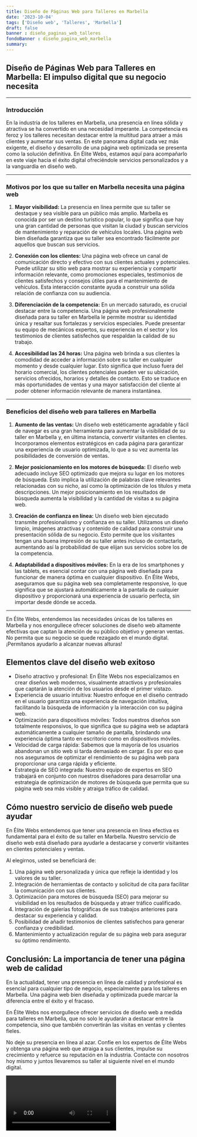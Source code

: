 ```yaml
---
title: Diseño de Páginas Web para Talleres en Marbella
date: '2023-10-04'
tags: ['Diseño web', 'Talleres', 'Marbella']
draft: false
banner : diseño_paginas_web_talleres
fondoBanner : diseño_pagina_web_marbella
summary: 
---
```


## Diseño de Páginas Web para Talleres en Marbella: El impulso digital que su negocio necesita

---

### Introducción

En la industria de los talleres en Marbella, una presencia en línea sólida y atractiva se ha convertido en una necesidad imperante. La competencia es feroz y los talleres necesitan destacar entre la multitud para atraer a más clientes y aumentar sus ventas. En este panorama digital cada vez más exigente, el diseño y desarrollo de una página web optimizada se presenta como la solución definitiva. En Élite Webs, estamos aquí para acompañarlo en este viaje hacia el éxito digital ofreciéndole servicios personalizados y a la vanguardia en diseño web.

---

### Motivos por los que su taller en Marbella necesita una página web

1. **Mayor visibilidad:** La presencia en línea permite que su taller se destaque y sea visible para un público más amplio. Marbella es conocida por ser un destino turístico popular, lo que significa que hay una gran cantidad de personas que visitan la ciudad y buscan servicios de mantenimiento y reparación de vehículos locales. Una página web bien diseñada garantiza que su taller sea encontrado fácilmente por aquellos que buscan sus servicios.

2. **Conexión con los clientes:** Una página web ofrece un canal de comunicación directo y efectivo con sus clientes actuales y potenciales. Puede utilizar su sitio web para mostrar su experiencia y compartir información relevante, como promociones especiales, testimonios de clientes satisfechos y consejos útiles para el mantenimiento de vehículos. Esta interacción constante ayuda a construir una sólida relación de confianza con su audiencia.

3. **Diferenciación de la competencia:** En un mercado saturado, es crucial destacar entre la competencia. Una página web profesionalmente diseñada para su taller en Marbella le permite mostrar su identidad única y resaltar sus fortalezas y servicios especiales. Puede presentar su equipo de mecánicos expertos, su experiencia en el sector y los testimonios de clientes satisfechos que respaldan la calidad de su trabajo.

4. **Accesibilidad las 24 horas:** Una página web brinda a sus clientes la comodidad de acceder a información sobre su taller en cualquier momento y desde cualquier lugar. Esto significa que incluso fuera del horario comercial, los clientes potenciales pueden ver su ubicación, servicios ofrecidos, horarios y detalles de contacto. Esto se traduce en más oportunidades de ventas y una mayor satisfacción del cliente al poder obtener información relevante de manera instantánea.

---

### Beneficios del diseño web para talleres en Marbella

1. **Aumento de las ventas:** Un diseño web estéticamente agradable y fácil de navegar es una gran herramienta para aumentar la visibilidad de su taller en Marbella y, en última instancia, convertir visitantes en clientes. Incorporamos elementos estratégicos en cada página para garantizar una experiencia de usuario optimizada, lo que a su vez aumenta las posibilidades de conversión de ventas.

2. **Mejor posicionamiento en los motores de búsqueda:** El diseño web adecuado incluye SEO optimizado que mejora su lugar en los motores de búsqueda. Esto implica la utilización de palabras clave relevantes relacionadas con su nicho, así como la optimización de los títulos y meta descripciones. Un mejor posicionamiento en los resultados de búsqueda aumenta la visibilidad y la cantidad de visitas a su página web.

3. **Creación de confianza en línea:** Un diseño web bien ejecutado transmite profesionalismo y confianza en su taller. Utilizamos un diseño limpio, imágenes atractivas y contenido de calidad para construir una presentación sólida de su negocio. Esto permite que los visitantes tengan una buena impresión de su taller antes incluso de contactarlo, aumentando así la probabilidad de que elijan sus servicios sobre los de la competencia.

4. **Adaptabilidad a dispositivos móviles:** En la era de los smartphones y las tablets, es esencial contar con una página web diseñada para funcionar de manera óptima en cualquier dispositivo. En Élite Webs, aseguramos que su página web sea completamente responsive, lo que significa que se ajustará automáticamente a la pantalla de cualquier dispositivo y proporcionará una experiencia de usuario perfecta, sin importar desde dónde se acceda.

---

En Élite Webs, entendemos las necesidades únicas de los talleres en Marbella y nos enorgullece ofrecer soluciones de diseño web altamente efectivas que captan la atención de su público objetivo y generan ventas. No permita que su negocio se quede rezagado en el mundo digital. ¡Permítanos ayudarlo a alcanzar nuevas alturas!

<GifSeo />

<Cta />

## Elementos clave del diseño web exitoso

- Diseño atractivo y profesional: En Élite Webs nos especializamos en crear diseños web modernos, visualmente atractivos y profesionales que captarán la atención de los usuarios desde el primer vistazo.
- Experiencia de usuario intuitiva: Nuestro enfoque en el diseño centrado en el usuario garantiza una experiencia de navegación intuitiva, facilitando la búsqueda de información y la interacción con su página web.
- Optimización para dispositivos móviles: Todos nuestros diseños son totalmente responsivos, lo que significa que su página web se adaptará automáticamente a cualquier tamaño de pantalla, brindando una experiencia óptima tanto en escritorio como en dispositivos móviles.
- Velocidad de carga rápida: Sabemos que la mayoría de los usuarios abandonan un sitio web si tarda demasiado en cargar. Es por eso que nos aseguramos de optimizar el rendimiento de su página web para proporcionar una carga rápida y eficiente.
- Estrategia de SEO integrada: Nuestro equipo de expertos en SEO trabajará en conjunto con nuestros diseñadores para desarrollar una estrategia de optimización de motores de búsqueda que permita que su página web sea más visible y atraiga tráfico de calidad.

## Cómo nuestro servicio de diseño web puede ayudar

En Élite Webs entendemos que tener una presencia en línea efectiva es fundamental para el éxito de su taller en Marbella. Nuestro servicio de diseño web está diseñado para ayudarle a destacarse y convertir visitantes en clientes potenciales y ventas.

Al elegirnos, usted se beneficiará de:

1. Una página web personalizada y única que refleje la identidad y los valores de su taller.
2. Integración de herramientas de contacto y solicitud de cita para facilitar la comunicación con sus clientes.
3. Optimización para motores de búsqueda (SEO) para mejorar su visibilidad en los resultados de búsqueda y atraer tráfico cualificado.
4. Integración de galerías fotográficas de sus trabajos anteriores para destacar su experiencia y calidad.
5. Posibilidad de añadir testimonios de clientes satisfechos para generar confianza y credibilidad.
6. Mantenimiento y actualización regular de su página web para asegurar su óptimo rendimiento.

## Conclusión: La importancia de tener una página web de calidad

En la actualidad, tener una presencia en línea de calidad y profesional es esencial para cualquier tipo de negocio, especialmente para los talleres en Marbella. Una página web bien diseñada y optimizada puede marcar la diferencia entre el éxito y el fracaso.

En Élite Webs nos enorgullece ofrecer servicios de diseño web a medida para talleres en Marbella, que no solo le ayudarán a destacar entre la competencia, sino que también convertirán las visitas en ventas y clientes fieles.

No deje su presencia en línea al azar. Confíe en los expertos de Élite Webs y obtenga una página web que atraiga a sus clientes, impulse su crecimiento y refuerce su reputación en la industria. Contacte con nosotros hoy mismo y juntos llevaremos su taller al siguiente nivel en el mundo digital.

<Video />

<CtaBot job='Talleres' city='Marbella'/>

<Gmaps query='Marbella+españa+maps' />